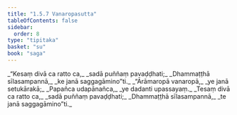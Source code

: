 ```yaml
---
title: "1.5.7 Vanaropasutta"
tableOfContents: false
sidebar:
  order: 8
type: "tipitaka"
basket: "su"
book: "saga"
---
```



<DynamicBreadcrumb />

<Division number="47" book="saga">

<Paragraph number="255" type="verses" book="saga">
_“Kesaṃ divā ca ratto ca,_  
_sadā puññaṃ pavaḍḍhati;_  
_Dhammaṭṭhā sīlasampannā,_  
_ke janā saggagāmino”ti._  

</Paragraph>

<Paragraph number="256" type="verses" book="saga">
_“Ārāmaropā vanaropā,_  
_ye janā setukārakā;_  
_Papañca udapānañca,_  
_ye dadanti upassayaṃ._  

</Paragraph>

<Paragraph number="257" type="verses" book="saga">
_Tesaṃ divā ca ratto ca,_  
_sadā puññaṃ pavaḍḍhati;_  
_Dhammaṭṭhā sīlasampannā,_  
_te janā saggagāmino”ti._
</Paragraph>
</Division>